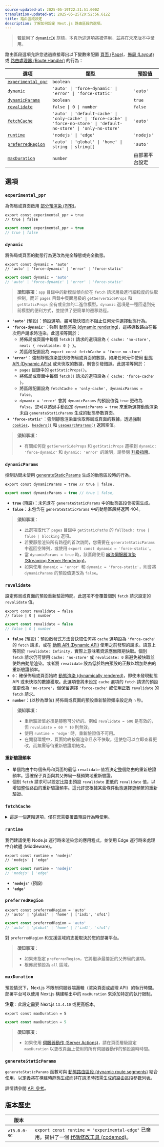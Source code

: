 ```yaml
---
source-updated-at: 2025-05-19T22:31:51.000Z
translation-updated-at: 2025-05-25T20:52:56.612Z
title: 路由區段設定
description: 了解如何設定 Next.js 路由區段的選項。
---
```


> 若啟用了 [`dynamicIO`](/docs/app/api-reference/config/next-config-js/dynamicIO) 旗標，本頁所述選項將被停用，並將在未來版本中棄用。

路由區段選項允許您透過直接導出以下變數來配置 [頁面 (Page)](/docs/app/building-your-application/routing/layouts-and-templates)、[佈局 (Layout)](/docs/app/building-your-application/routing/layouts-and-templates) 或 [路由處理器 (Route Handler)](/docs/app/building-your-application/routing/route-handlers) 的行為：

| 選項                                  | 類型                                                                                                                      | 預設值                    |
| --------------------------------------- | ------------------------------------------------------------------------------------------------------------------------- | -------------------------- |
| [`experimental_ppr`](#experimental_ppr) | `boolean`                                                                                                                 |
| [`dynamic`](#dynamic)                   | `'auto' \| 'force-dynamic' \| 'error' \| 'force-static'`                                                                  | `'auto'`                   |
| [`dynamicParams`](#dynamicparams)       | `boolean`                                                                                                                 | `true`                     |
| [`revalidate`](#revalidate)             | `false \| 0 \| number`                                                                                                    | `false`                    |
| [`fetchCache`](#fetchcache)             | `'auto' \| 'default-cache' \| 'only-cache' \| 'force-cache' \| 'force-no-store' \| 'default-no-store' \| 'only-no-store'` | `'auto'`                   |
| [`runtime`](#runtime)                   | `'nodejs' \| 'edge'`                                                                                                      | `'nodejs'`                 |
| [`preferredRegion`](#preferredregion)   | `'auto' \| 'global' \| 'home' \| string \| string[]`                                                                      | `'auto'`                   |
| [`maxDuration`](#maxduration)           | `number`                                                                                                                  | 由部署平台設定 |

## 選項

### `experimental_ppr`

為佈局或頁面啟用 [部分預渲染 (PPR)](/docs/app/getting-started/partial-prerendering)。

```tsx filename="layout.tsx | page.tsx " switcher
export const experimental_ppr = true
// true | false
```

```jsx filename="layout.js | page.js " switcher
export const experimental_ppr = true
// true | false
```

### `dynamic`

將佈局或頁面的動態行為更改為完全靜態或完全動態。

```tsx filename="layout.tsx | page.tsx | route.ts" switcher
export const dynamic = 'auto'
// 'auto' | 'force-dynamic' | 'error' | 'force-static'
```

```js filename="layout.js | page.js | route.js" switcher
export const dynamic = 'auto'
// 'auto' | 'force-dynamic' | 'error' | 'force-static'
```

> **須知事項**：`app` 目錄中的新模型傾向於在 `fetch` 請求層級進行細粒度的快取控制，而非 `pages` 目錄中頁面層級的 `getServerSideProps` 和 `getStaticProps` 全有或全無的二進位模型。`dynamic` 選項是一種回退到先前模型的便利方式，並提供了更簡單的遷移路徑。

- **`'auto'`** (預設)：預設選項，盡可能快取而不阻止任何元件選擇動態行為。
- **`'force-dynamic'`**：強制 [動態渲染 (dynamic rendering)](/docs/app/getting-started/partial-prerendering#dynamic-rendering)，這將導致路由在每次用戶請求時渲染。此選項等同於：
  - 將佈局或頁面中每個 `fetch()` 請求的選項設為 `{ cache: 'no-store', next: { revalidate: 0 } }`。
  - 將區段配置設為 `export const fetchCache = 'force-no-store'`
- **`'error'`**：強制靜態渲染並快取佈局或頁面的數據，如果任何元件使用 [動態 API (Dynamic APIs)](/docs/app/getting-started/partial-prerendering#dynamic-rendering) 或未快取的數據，則會引發錯誤。此選項等同於：
  - `pages` 目錄中的 `getStaticProps()`。
  - 將佈局或頁面中每個 `fetch()` 請求的選項設為 `{ cache: 'force-cache' }`。
  - 將區段配置設為 `fetchCache = 'only-cache', dynamicParams = false`。
  - `dynamic = 'error'` 會將 `dynamicParams` 的預設值從 `true` 更改為 `false`。您可以透過手動設定 `dynamicParams = true` 來重新選擇動態渲染未由 `generateStaticParams` 生成的動態參數頁面。
- **`'force-static'`**：強制靜態渲染並快取佈局或頁面的數據，透過強制 [`cookies`](/docs/app/api-reference/functions/cookies)、[`headers()`](/docs/app/api-reference/functions/headers) 和 [`useSearchParams()`](/docs/app/api-reference/functions/use-search-params) 返回空值。

> **須知事項**：
>
> - 有關如何從 `getServerSideProps` 和 `getStaticProps` 遷移到 `dynamic: 'force-dynamic'` 和 `dynamic: 'error'` 的說明，請參閱 [升級指南](/docs/app/guides/migrating/app-router-migration#step-6-migrating-data-fetching-methods)。

### `dynamicParams`

控制訪問未使用 [generateStaticParams](/docs/app/api-reference/functions/generate-static-params) 生成的動態區段時的行為。

```tsx filename="layout.tsx | page.tsx" switcher
export const dynamicParams = true // true | false,
```

```js filename="layout.js | page.js | route.js" switcher
export const dynamicParams = true // true | false,
```

- **`true`** (預設)：未包含在 `generateStaticParams` 中的動態區段會按需生成。
- **`false`**：未包含在 `generateStaticParams` 中的動態區段將返回 404。

> **須知事項**：
>
> - 此選項取代了 `pages` 目錄中 `getStaticPaths` 的 `fallback: true | false | blocking` 選項。
> - 若要靜態渲染所有路徑的首次訪問，您需要在 `generateStaticParams` 中返回空陣列，或使用 `export const dynamic = 'force-static'`。
> - 當 `dynamicParams = true` 時，該區段使用 [串流伺服器渲染 (Streaming Server Rendering)](/docs/app/building-your-application/routing/loading-ui-and-streaming#streaming-with-suspense)。
> - 如果使用 `dynamic = 'error'` 和 `dynamic = 'force-static'`，則會將 `dynamicParams` 的預設值更改為 `false`。

### `revalidate`

設定佈局或頁面的預設重新驗證時間。此選項不會覆蓋個別 `fetch` 請求設定的 `revalidate` 值。

```tsx filename="layout.tsx | page.tsx | route.ts" switcher
export const revalidate = false
// false | 0 | number
```

```js filename="layout.js | page.js | route.js" switcher
export const revalidate = false
// false | 0 | number
```

- **`false`** (預設)：預設啟發式方法會快取任何將 `cache` 選項設為 `'force-cache'` 的 `fetch` 請求，或在 [動態 API (Dynamic API)](/docs/app/getting-started/partial-prerendering#dynamic-rendering#dynamic-apis) 使用之前發現的請求。語意上等同於 `revalidate: Infinity`，實際上意味著資源應無限期快取。個別 `fetch` 請求仍可使用 `cache: 'no-store'` 或 `revalidate: 0` 來避免被快取並使路由動態渲染。或者將 `revalidate` 設為低於路由預設的正數以增加路由的重新驗證頻率。
- **`0`**：確保佈局或頁面始終 [動態渲染 (dynamically rendered)](/docs/app/getting-started/partial-prerendering#dynamic-rendering)，即使未發現動態 API 或未快取的數據獲取。此選項會將未設定 `cache` 選項的 `fetch` 請求的預設值更改為 `'no-store'`，但保留選擇 `'force-cache'` 或使用正數 `revalidate` 的 `fetch` 請求。
- **`number`**：(以秒為單位) 將佈局或頁面的預設重新驗證頻率設定為 `n` 秒。

> **須知事項**：
>
> - 重新驗證值必須是靜態可分析的。例如 `revalidate = 600` 是有效的，但 `revalidate = 60 * 10` 則無效。
> - 使用 `runtime = 'edge'` 時，重新驗證值不可用。
> - 在開發環境中，頁面始終按需渲染且永不快取。這使您可以立即查看更改，而無需等待重新驗證期結束。

#### 重新驗證頻率

- 單個路由中每個佈局和頁面的最低 `revalidate` 值將決定整個路由的重新驗證頻率。這確保子頁面與其父佈局一樣頻繁地重新驗證。
- 個別 `fetch` 請求可以設定比路由預設 `revalidate` 更低的 `revalidate` 值，以增加整個路由的重新驗證頻率。這允許您根據某些條件動態選擇更頻繁的重新驗證。

### `fetchCache`

<details>
  <summary>這是一個進階選項，僅在您需要覆蓋預設行為時使用。</summary>

預設情況下，Next.js **會快取** 任何在使用 [動態 API (Dynamic APIs)](/docs/app/getting-started/partial-prerendering#dynamic-rendering#dynamic-apis) 之前可達的 `fetch()` 請求，並且 **不會快取** 在使用動態 API 之後發現的 `fetch` 請求。

`fetchCache` 允許您覆蓋佈局或頁面中所有 `fetch` 請求的預設 `cache` 選項。

```tsx filename="layout.tsx | page.tsx | route.ts" switcher
export const fetchCache = 'auto'
// 'auto' | 'default-cache' | 'only-cache'
// 'force-cache' | 'force-no-store' | 'default-no-store' | 'only-no-store'
```

```js filename="layout.js | page.js | route.js" switcher
export const fetchCache = 'auto'
// 'auto' | 'default-cache' | 'only-cache'
// 'force-cache' | 'force-no-store' | 'default-no-store' | 'only-no-store'
```

- **`'auto'`** (預設)：預設選項，快取在使用動態 API 之前的 `fetch` 請求，並根據它們提供的 `cache` 選項，不快取在使用動態 API 之後的 `fetch` 請求。
- **`'default-cache'`**：允許將任何 `cache` 選項傳遞給 `fetch`，但如果未提供選項，則將 `cache` 選項設為 `'force-cache'`。這意味著即使在使用動態 API 之後的 `fetch` 請求也被視為靜態。
- **`'only-cache'`**：確保所有 `fetch` 請求選擇快取，如果未提供選項，則將預設值更改為 `cache: 'force-cache'`，如果任何 `fetch` 請求使用 `cache: 'no-store'`，則會引發錯誤。
- **`'force-cache'`**：確保所有 `fetch` 請求選擇快取，透過將所有 `fetch` 請求的 `cache` 選項設為 `'force-cache'`。
- **`'default-no-store'`**：允許將任何 `cache` 選項傳遞給 `fetch`，但如果未提供選項，則將 `cache` 選項設為 `'no-store'`。這意味著即使在使用動態 API 之前的 `fetch` 請求也被視為動態。
- **`'only-no-store'`**：確保所有 `fetch` 請求選擇不進行快取，如果未提供選項，則將預設值更改為 `cache: 'no-store'`，如果任何 `fetch` 請求使用 `cache: 'force-cache'`，則會引發錯誤。
- **`'force-no-store'`**：確保所有 `fetch` 請求選擇不進行快取，透過將所有 `fetch` 請求的 `cache` 選項設為 `'no-store'`。這強制所有 `fetch` 請求在每次請求時重新獲取，即使它們提供了 `'force-cache'` 選項。

#### 跨路由區段行為

- 單個路由中每個佈局和頁面設定的選項需要彼此相容。
  - 如果同時提供 `'only-cache'` 和 `'force-cache'`，則 `'force-cache'` 優先。如果同時提供 `'only-no-store'` 和 `'force-no-store'`，則 `'force-no-store'` 優先。force 選項會更改整個路由的行為，因此具有 `'force-*'` 的單個區段將防止由 `'only-*'` 引起的任何錯誤。
  - `'only-*'` 和 `'force-*'` 選項的目的是保證整個路由要麼完全靜態，要麼完全動態。這意味著：
    - 不允許在單個路由中組合 `'only-cache'` 和 `'only-no-store'`。
    - 不允許在單個路由中組合 `'force-cache'` 和 `'force-no-store'`。
  - 如果子區段提供 `'auto'` 或 `'*-cache'`，則父區段不能提供 `'default-no-store'`，因為這可能使相同的 fetch 具有不同的行為。
- 通常建議將共享的父佈局保留為 `'auto'`，並在子區段分歧處自訂選項。

</details>

### `runtime`

我們建議使用 Node.js 運行時來渲染您的應用程式，並使用 Edge 運行時來處理中介軟體 (Middleware)。

```tsx filename="layout.tsx | page.tsx | route.ts" switcher
export const runtime = 'nodejs'
// 'nodejs' | 'edge'
```

```js filename="layout.js | page.js | route.js" switcher
export const runtime = 'nodejs'
// 'nodejs' | 'edge'
```

- **`'nodejs'`** (預設)
- **`'edge'`**

### `preferredRegion`

```tsx filename="layout.tsx | page.tsx | route.ts" switcher
export const preferredRegion = 'auto'
// 'auto' | 'global' | 'home' | ['iad1', 'sfo1']
```

```js filename="layout.js | page.js | route.js" switcher
export const preferredRegion = 'auto'
// 'auto' | 'global' | 'home' | ['iad1', 'sfo1']
```

對 `preferredRegion` 和支援區域的支援取決於您的部署平台。

> **須知事項**：
>
> - 如果未指定 `preferredRegion`，它將繼承最接近的父佈局的選項。
> - 根佈局預設為 `all` 區域。

### `maxDuration`

預設情況下，Next.js 不限制伺服器端邏輯（渲染頁面或處理 API）的執行時間。
部署平台可以使用 Next.js 構建輸出中的 `maxDuration` 來添加特定的執行限制。

**注意**：此設定需要 Next.js `13.4.10` 或更高版本。

```tsx filename="layout.tsx | page.tsx | route.ts" switcher
export const maxDuration = 5
```

```js filename="layout.js | page.js | route.js" switcher
export const maxDuration = 5
```

> **須知事項**：
>
> - 如果使用 [伺服器動作 (Server Actions)](/docs/app/building-your-application/data-fetching/server-actions-and-mutations)，請在頁面層級設定 `maxDuration` 以更改頁面上使用的所有伺服器動作的預設逾時時間。

### `generateStaticParams`

`generateStaticParams` 函數可與 [動態路由區段 (dynamic route segments)](/docs/app/building-your-application/routing/dynamic-routes) 結合使用，以定義將在構建時靜態生成而非在請求時按需生成的路由區段參數列表。

詳情請參閱 [API 參考](/docs/app/api-reference/functions/generate-static-params)。

## 版本歷史

| 版本      |                                                                                                                                                                                                                |
| ------------ | -------------------------------------------------------------------------------------------------------------------------------------------------------------------------------------------------------------- |
| `v15.0.0-RC` | `export const runtime = "experimental-edge"` 已棄用。提供了一個 [代碼修改工具 (codemod)](/docs/app/guides/upgrading/codemods#transform-app-router-route-segment-config-runtime-value-from-experimental-edge-to-edge)。 |